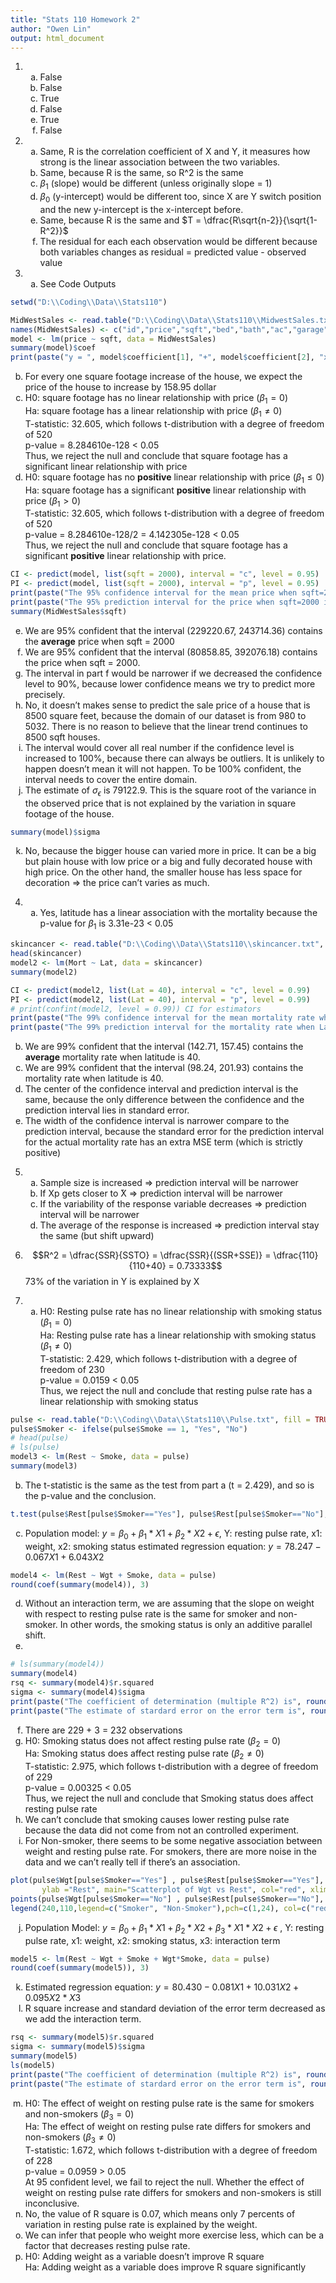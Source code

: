 ---
title: "Stats 110 Homework 2"
author: "Owen Lin"
output: html_document
---

1. a. False
    b. False
    c. True
    d. False
    e. True
    f. False
<br>

2. a. Same, R is the correlation coefficient of X and Y, it measures how strong is the linear association between the two variables.
    b. Same, because R is the same, so R^2 is the same
    c. $\beta_1$ (slope) would be different (unless originally slope = 1)
    d. $\beta_0$ (y-intercept) would be different too, since X are Y switch position and the new y-intercept is the x-intercept before.
    e. Same, because R is the same and $T = \dfrac{R\sqrt{n-2}}{\sqrt{1-R^2}}$
    f. The residual for each each observation would be different because both variables changes as residual = predicted value - observed value
<br>

3. a. See Code Outputs

```{r, echo = FALSE, eval= FALSE}
setwd("D:\\Coding\\Data\\Stats110")
```

```{r, results = "hold"}
MidWestSales <- read.table("D:\\Coding\\Data\\Stats110\\MidwestSales.txt", fill = TRUE, header = FALSE) # nolint
names(MidWestSales) <- c("id","price","sqft","bed","bath","ac","garage","pool","year","quality","style","lot","hwy") # nolint
model <- lm(price ~ sqft, data = MidWestSales)
summary(model)$coef
print(paste("y = ", model$coefficient[1], "+", model$coefficient[2], "x"))
```

b. For every one square footage increase of the house, we expect the price of the house to increase by 158.95 dollar
c. H0: square footage has no linear relationship with price ($\beta_1 = 0$) <br>
    Ha: square footage has a linear relationship with price ($\beta_1 \neq 0$) <br>
    T-statistic: 32.605, which follows t-distribution with a degree of freedom of 520 <br>
    p-value = 8.284610e-128 < 0.05 <br>
    Thus, we reject the null and conclude that square footage has a significant linear relationship with price
d. H0: square footage has no **positive** linear relationship with price ($\beta_1 \leq 0$) <br>
    Ha: square footage has a significant **positive** linear relationship with price ($\beta_1 > 0$)<br>
    T-statistic: 32.605, which follows t-distribution with a degree of freedom of 520 <br>
    p-value = 8.284610e-128/2 = 4.142305e-128 < 0.05 <br>
    Thus, we reject the null and conclude that square footage has a significant **positive** linear relationship with price.

```{r, results= "hold"}
CI <- predict(model, list(sqft = 2000), interval = "c", level = 0.95)
PI <- predict(model, list(sqft = 2000), interval = "p", level = 0.95)
print(paste("The 95% confidence interval for the mean price when sqft=2000 is [", CI[2], ",", CI[3], "]")) #nolint
print(paste("The 95% prediction interval for the price when sqft=2000 is [", PI[2], ",", PI[3], "]")) # nolint
summary(MidWestSales$sqft)
```

e. We are 95% confident that the interval (229220.67, 243714.36) contains the **average** price when sqft = 2000 
f. We are 95% confident that the interval (80858.85, 392076.18) contains the price when sqft = 2000.
g. The interval in part f would be narrower if we decreased the confidence level to 90%, because 
    lower confidence means we try to predict more precisely.
h. No, it doesn't makes sense to predict the sale price of a house that is 8500 square feet, because the domain of our dataset is from 
    980 to 5032. There is no reason to believe that the linear trend continues to 8500 sqft houses.
i. The interval would cover all real number if the confidence level is increased to 100%, because there can always be outliers.
    It is unlikely to happen doesn't mean it will not happen. To be 100% confident, the interval needs to cover the entire domain.
j. The estimate of $\sigma_\epsilon$ is 79122.9. This is the square root of the variance in the observed price that is not explained
    by the variation in square footage of the house.

```{r}
summary(model)$sigma
```

k. No, because the bigger house can varied more in price. It can be a big but plain house with low price 
    or a big and fully decorated house with high price. On the other hand, the smaller house has less space
    for decoration => the price can't varies as much.
<br>

4. a. Yes, latitude has a linear association with the mortality because the p-value for $\beta_1$ is 3.31e-23 < 0.05
```{r, results = "hold"}
skincancer <- read.table("D:\\Coding\\Data\\Stats110\\skincancer.txt", fill = TRUE, header = TRUE) #nolint
head(skincancer)
model2 <- lm(Mort ~ Lat, data = skincancer)
summary(model2)
```

```{r, results= "hold"}
CI <- predict(model2, list(Lat = 40), interval = "c", level = 0.99)
PI <- predict(model2, list(Lat = 40), interval = "p", level = 0.99)
# print(confint(model2, level = 0.99)) CI for estimators
print(paste("The 99% confidence interval for the mean mortality rate when Lat=40 is [", CI[2], ",", CI[3], "]")) #nolint
print(paste("The 99% prediction interval for the mortality rate when Lat=40 is [", PI[2], ",", PI[3], "]")) # nolint
```

b. We are 99% confident that the interval (142.71, 157.45) contains the **average** mortality rate when latitude is 40.
c. We are 99% confident that the interval (98.24, 201.93) contains the mortality rate when latitude is 40.
d. The center of the confidence interval and prediction interval is the same, because the only difference between the confidence and 
    the prediction interval lies in standard error.
e. The width of the confidence interval is narrower compare to the prediction interval, because the standard error for the 
    prediction interval for the actual mortality rate has an extra MSE term (which is strictly positive)
<br>

5. a. Sample size is increased => prediction interval will be narrower
    b. If Xp gets closer to  ̄X => prediction interval will be narrower
    c. If the variability of the response variable decreases => prediction interval will be narrower
    d. The average of the response is increased => prediction interval stay the same (but shift upward)
<br>

6. $$R^2 = \dfrac{SSR}{SSTO} = \dfrac{SSR}{(SSR+SSE)} = \dfrac{110}{110+40} = 0.73333$$
    73% of the variation in Y is explained by X
<br>

7. a. H0: Resting pulse rate has no linear relationship with smoking status ($\beta_1 = 0$) <br>
    Ha: Resting pulse rate has a linear relationship with smoking status ($\beta_1 \neq 0$) <br>
    T-statistic: 2.429, which follows t-distribution with a degree of freedom of 230 <br>
    p-value = 0.0159 < 0.05 <br>
    Thus, we reject the null and conclude that resting pulse rate has a linear relationship with smoking status

```{r, results = "hold"}
pulse <- read.table("D:\\Coding\\Data\\Stats110\\Pulse.txt", fill = TRUE, header = TRUE) #nolint
pulse$Smoker <- ifelse(pulse$Smoke == 1, "Yes", "No")
# head(pulse)
# ls(pulse)
model3 <- lm(Rest ~ Smoke, data = pulse)
summary(model3)
```

b. The t-statistic is the same as the test from part a (t = 2.429), and so is the p-value and the conclusion.

```{r, results = "hold"}
t.test(pulse$Rest[pulse$Smoker=="Yes"], pulse$Rest[pulse$Smoker=="No"], var.equal=TRUE) #nolint
```

c.  Population model: $y = \beta_0 + \beta_1* X1 + \beta_2* X2 + \epsilon$, Y: resting pulse rate, x1: weight, x2: smoking status
    estimated regression equation: $y = 78.247 - 0.067X1 + 6.043X2$

```{r, results = "hold"}
model4 <- lm(Rest ~ Wgt + Smoke, data = pulse)
round(coef(summary(model4)), 3)
```

d. Without an interaction term, we are assuming that the slope on weight with respect to resting pulse rate 
    is the same for smoker and non-smoker. In other words, the smoking status is only an additive parallel shift.
e. 
```{r, results = "hold"}
# ls(summary(model4))
summary(model4)
rsq <- summary(model4)$r.squared
sigma <- summary(model4)$sigma
print(paste("The coefficient of determination (multiple R^2) is", round(rsq, 3))) #nolint
print(paste("The estimate of stardard error on the error term is", round(sigma, 3))) #nolint
```

f. There are 229 + 3 = 232 observations
g. H0: Smoking status does not affect resting pulse rate ($\beta_2 = 0$) <br>
    Ha: Smoking status does affect resting pulse rate ($\beta_2 \neq 0$) <br>
    T-statistic: 2.975, which follows t-distribution with a degree of freedom of 229 <br>
    p-value = 0.00325 < 0.05 <br>
    Thus, we reject the null and conclude that Smoking status does affect resting pulse rate
h. We can't conclude that smoking causes lower resting pulse rate because the data did not come from not an controlled experiment.
i. For Non-smoker, there seems to be some negative association between weight and resting pulse rate. 
    For smokers, there are more noise in the data and we can't really tell if there's an association.
```{r, results = "hold"}
plot(pulse$Wgt[pulse$Smoker=="Yes"] , pulse$Rest[pulse$Smoker=="Yes"], xlab="Wgt", #nolint
       ylab ="Rest", main="Scatterplot of Wgt vs Rest", col="red", xlim=c(100,280), ylim=c(40,110)) #nolint
points(pulse$Wgt[pulse$Smoker=="No"] , pulse$Rest[pulse$Smoker=="No"], col = "blue", pch = 24) #nolint
legend(240,110,legend=c("Smoker", "Non-Smoker"),pch=c(1,24), col=c("red","blue")) #nolint
```

j.  Population Model: $y = \beta_0 + \beta_1* X1 + \beta_2* X2 + \beta_3* X1*X2 + \epsilon$ , Y: resting pulse rate, x1: weight, x2: smoking status, x3: interaction term
```{r, results = "hold"}
model5 <- lm(Rest ~ Wgt + Smoke + Wgt*Smoke, data = pulse)
round(coef(summary(model5)), 3)
```

k. Estimated regression equation: $y = 80.430 - 0.081X1 + 10.031X2 + 0.095X2*X3$
l. R square increase and standard deviation of the error term decreased as we add the interaction term.
```{r, results = "hold"}
rsq <- summary(model5)$r.squared
sigma <- summary(model5)$sigma
summary(model5)
ls(model5)
print(paste("The coefficient of determination (multiple R^2) is", round(rsq, 3))) #nolint
print(paste("The estimate of stardard error on the error term is", round(sigma, 3))) #nolint
```

m. H0: The effect of weight on resting pulse rate is the same for smokers and non-smokers ($\beta_3 = 0$) <br>
    Ha: The effect of weight on resting pulse rate differs for smokers and non-smokers ($\beta_3 \neq 0$) <br>
    T-statistic: 1.672, which follows t-distribution with a degree of freedom of 228 <br>
    p-value = 0.0959 > 0.05 <br>
    At 95 confident level, we fail to reject the null. Whether the effect of weight on resting pulse 
    rate differs for smokers and non-smokers is still inconclusive.
n. No, the value of R square is 0.07, which means only 7 percents of variation in resting pulse rate is explained by the weight.
o. We can infer that people who weight more exercise less, which can be a factor that decreases resting pulse rate.
p. H0: Adding weight as a variable doesn't improve R square <br>
    Ha: Adding weight as a variable does improve R square significantly
    
